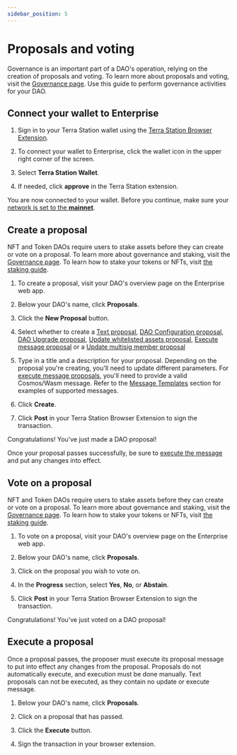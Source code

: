 ```yaml
---
sidebar_position: 5
---
```



# Proposals and voting

Governance is an important part of a DAO's operation, relying on the creation of proposals and voting. To learn more about proposals and voting, visit the [Governance page](../concepts/governance.mdx). Use this guide to perform governance activities for your DAO. 

## Connect your wallet to Enterprise

1. Sign in to your Terra Station wallet using the [Terra Station Browser Extension](https://setup-station.terra.money/). 

2. To connect your wallet to Enterprise, click the wallet icon in the upper right corner of the screen. 

3. Select **Terra Station Wallet**. 

4. If needed, click **approve** in the Terra Station extension. 

You are now connected to your wallet. Before you continue, make sure your [network is set to the **mainnet**](https://docs.terra.money/learn/terra-station/networks).

## Create a proposal

<Admonition type="caution" title="Staking requirement">

NFT and Token DAOs require users to stake assets before they can create or vote on a proposal. To learn more about governance and staking, visit the [Governance page](../concepts/governance.mdx). To learn how to stake your tokens or NFTs, visit [the staking guide](./stake.mdx).

</Admonition>

1. To create a proposal, visit your DAO's overview page on the Enterprise web app. 

2. Below your DAO's name, click **Proposals**.

3. Click the **New Proposal** button.

4. Select whether to create a [Text proposal](../concepts/governance.mdx#proposals), [DAO Configuration proposal](../concepts/governance.mdx#proposals), [DAO Upgrade proposal](../concepts/governance.mdx#proposals), [Update whitelisted assets proposal](../concepts/governance.mdx#proposals), [Execute message proposal](../concepts/governance.mdx#proposals) or a [Update multisig member proposal](../concepts/governance.mdx#proposals)

5. Type in a title and a description for your proposal. Depending on the proposal you're creating, you'll need to update different parameters. For [execute message proposals](../concepts/governance.mdx#proposals), you'll need to provide a valid Cosmos/Wasm message. Refer to the [Message Templates](./messages.mdx) section for examples of supported messages.

6. Click **Create**. 

5. Click **Post** in your Terra Station Browser Extension to sign the transaction. 

Congratulations! You've just made a DAO proposal! 

Once your proposal passes successfully, be sure to [execute the message](#execute-a-proposal) and put any changes into effect.

## Vote on a proposal

<Admonition type="caution" title="Staking requirement">

NFT and Token DAOs require users to stake assets before they can create or vote on a proposal. To learn more about governance and staking, visit the [Governance page](../concepts/governance.mdx). To learn how to stake your tokens or NFTs, visit [the staking guide](./stake.mdx).

</Admonition>

1. To vote on a proposal, visit your DAO's overview page on the Enterprise web app. 

2. Below your DAO's name, click **Proposals**.

3. Click on the proposal you wish to vote on. 

4. In the **Progress** section, select **Yes**, **No**, or **Abstain**. 

5. Click **Post** in your Terra Station Browser Extension to sign the transaction. 

Congratulations! You've just voted on a DAO proposal! 

## Execute a proposal

Once a proposal passes, the proposer must execute its proposal message to put into effect any changes from the proposal. Proposals do not automatically execute, and execution must be done manually. Text proposals can not be executed, as they contain no update or execute message. 

1. Below your DAO's name, click **Proposals**.

2. Click on a proposal that has passed. 

3. Click the **Execute** button. 

4. Sign the transaction in your browser extension. 
